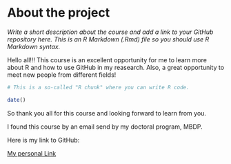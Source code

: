 
# About the project

*Write a short description about the course and add a link to your GitHub repository here. This is an R Markdown (.Rmd) file so you should use R Markdown syntax.*



Hello all!!! This course is an excellent opportunity for me to learn more about R and how to use GitHub in my reasearch.
Also, a great opportunity to meet new people from different fields!
```r
# This is a so-called "R chunk" where you can write R code.

date()

```
So thank you all for this course and looking forward to learn from you.

I found this course by an email send by my doctoral program, MBDP.

Here is my link to GitHub:

[My personal Link](https://github.com/MariaChristodoulou/IODS-project)

